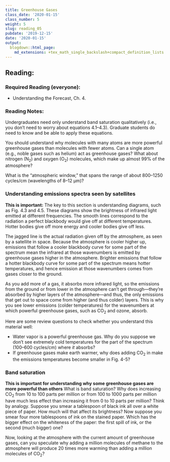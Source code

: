 ```yaml
---
title: Greenhouse Gases
class_date: '2020-01-15'
class_number: 5
weight: 5
slug: reading_05
pubdate: '2019-12-15'
date: '2020-01-15'
output:
  blogdown::html_page:
    md_extensions: +tex_math_single_backslash+compact_definition_lists
---
```

## Reading:

### Required Reading (everyone):
* Understanding the Forecast, Ch. 4.

### Reading Notes:

Undergraduates need only understand band saturation qualitatively
(i.e., you don't need to worry about equations 4.1--4.3).
Graduate students do need to know and be able to apply these equations.

You should understand why molecules with many atoms are
more powerful greenhouse gases than molecules with fewer atoms. Can a single
atom (e.g., noble gases such as helium) act as greenhouse gases? What about
nitrogen (N~2~) and oxygen (O~2~) molecules, which make up almost 99% of
the atmosphere?

What is the "atmospheric window," that spans the range of about
800--1250 cycles/cm (wavelengths of 8--12 &mu;m)?

### Understanding emissions spectra seen by satellites

**This is important:** The key to this section is understanding diagrams,
such as Fig. 4.3 and 4.5. These diagrams show the brightness of
infrared light emitted at different frequencies. The smooth lines correspond
to the radiation a perfect blackbody would give off at different temperatures.
Hotter bodies give off more energy and cooler bodies give off less.

The jagged line is the actual radiation given off by the atmosphere, as seen by
a satellite in space. Because the atmosphere is cooler higher up, emissions that follow a cooler
blackbody curve for some part of the spectrum mean the infrared at
those wavenumbers is emitted by greenhouse gases higher in the atmosphere.
Brighter emissions that follow a hotter blackbody curve for some part of
the spectrum means hotter temperatures, and hence emission at those wavenumbers
comes from gases closer to the ground.

As you add more of a gas, it absorbs more infrared light, so the emissions from
the ground or from lower in the atmosphere can't get through---they're absorbed
by higher layers of the atmosphere---and thus, the only emissions that get out to
space come from higher (and thus colder) layers. This is why you see lower
emissions (colder temperatures) for the wavenumbers at which powerful greenhouse
gases, such as CO~2~ and ozone, absorb.

Here are some review questions to check whether you understand this material
well:

* Water vapor is a powerful greenhouse gas. Why do you suppose we don't
  see extremely cold temperatures for the part of the spectrum (100--600 cycles/cm)
  where _it_ absorbs?
* If greenhouse gases make earth warmer, why does adding CO~2~ in
  make the emissions temperatures become smaller in Fig. 4-5?


### Band saturation

**This is important for understanding why some greenhouse gases are more
powerful than others** What is band saturation? Why does increasing CO~2~
from 10 to 100 parts per million or from 100 to 1000 parts per million have much
less effect than increasing it from 0 to 10 parts per million? Think by analogy.
Suppose you smear a tablespoon of black ink all over a white piece of
paper. How much will that affect its brightness? Now suppose you smear four
more tablespoons of ink on the stained paper. Which has the bigger effect on
the whiteness of the paper: the first spill of ink, or the second (much bigger)
one?

Now, looking at the atmosphere with the current amount of greenhouse gases,
can you speculate why adding a million molecules of methane to the atmosphere
will produce 20 times more warming than adding a million molecules of CO~2~?
